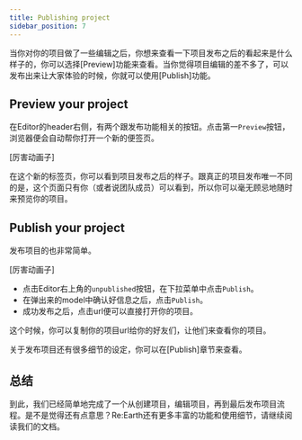 ```yaml
---
title: Publishing project
sidebar_position: 7
---
```


当你对你的项目做了一些编辑之后，你想来查看一下项目发布之后的看起来是什么样子的，你可以选择[Preview]功能来查看。当你觉得项目编辑的差不多了，可以发布出来让大家体验的时候，你就可以使用[Publish]功能。

## Preview your project

在Editor的header右侧，有两个跟发布功能相关的按钮。点击第一`Preview`按钮，浏览器便会自动帮你打开一个新的便签页。

[厉害动画子]

在这个新的标签页，你可以看到项目发布之后的样子。跟真正的项目发布唯一不同的是，这个页面只有你（或者说团队成员）可以看到，所以你可以毫无顾忌地随时来预览你的项目。

## Publish your project

发布项目的也非常简单。

[厉害动画子]

- 点击Editor右上角的`unpublished`按钮，在下拉菜单中点击`Publish`。
- 在弹出来的model中确认好信息之后，点击`Publish`。
- 成功发布之后，点击url便可以直接打开你的项目。

这个时候，你可以复制你的项目url给你的好友们，让他们来查看你的项目。

关于发布项目还有很多细节的设定，你可以在[Publish]章节来查看。

## 总结

到此，我们已经简单地完成了一个从创建项目，编辑项目，再到最后发布项目流程。是不是觉得还有点意思？Re:Earth还有更多丰富的功能和使用细节，请继续阅读我们的文档。